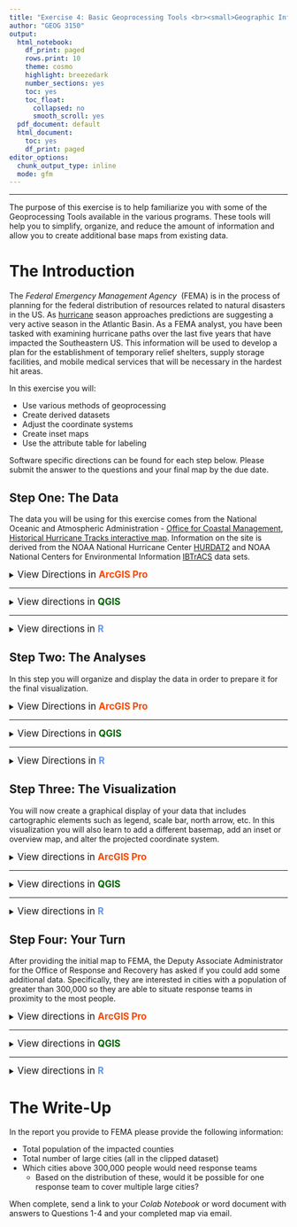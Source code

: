 ```yaml
---
title: "Exercise 4: Basic Geoprocessing Tools <br><small>Geographic Information Systems 1 Lab</small></br>"
author: "GEOG 3150"
output:
  html_notebook:
    df_print: paged
    rows.print: 10
    theme: cosmo
    highlight: breezedark
    number_sections: yes
    toc: yes
    toc_float:
      collapsed: no
      smooth_scroll: yes
  pdf_document: default
  html_document:
    toc: yes
    df_print: paged
editor_options:
  chunk_output_type: inline
  mode: gfm
---
```


```{=html}
<style type="text/css">

h1.title {
  font-size: 40px;
  font-family: "Times New Roman", Times, serif;
  color: DarkBlue;
  text-align: center;
}
h4.author { /* Header 4 - and the author and data headers use this too  */
  font-size: 20px;
  font-family: "Times New Roman", Times, serif;
  color: DarkBlue;
  text-align: center;
}

.zoom {
  transform-origin: 40% 50% 0;
  transition: transform .2s;
  margin: 0 auto;
}
.zoom img{
	width:auto;
	height:auto;	
}
.zoom:hover {
  transform: scale(2);
}

th, td {padding: 5px;}

</style>
```
<hr></hr>

The purpose of this exercise is to help familiarize you with some of the Geoprocessing Tools available in the various programs. These tools will help you to simplify, organize, and reduce the amount of information and allow you to create additional base maps from existing data.

# The Introduction

The _Federal Emergency Management Agency_&nbsp; (FEMA) is in the process of planning for the federal distribution of resources related to natural disasters in the US. As [hurricane](https://www.noaa.gov/news-release/noaa-predicts-another-active-atlantic-hurricane-season) season approaches predictions are suggesting a very active season in the Atlantic Basin. As a FEMA analyst, you have been tasked with examining hurricane paths over the last five years that have impacted the Southeastern US. This information will be used to develop a plan for the establishment of temporary relief shelters, supply storage facilities, and mobile medical services that will be necessary in the hardest hit areas.

In this exercise you will:

-   Use various methods of geoprocessing
-   Create derived datasets
-   Adjust the coordinate systems
-   Create inset maps
-   Use the attribute table for labeling

Software specific directions can be found for each step below. Please submit the answer to the questions and your final map by the due date.

## Step One: The Data

The data you will be using for this exercise comes from the National Oceanic and Atmospheric Administration - [Office for Coastal Management](https://coast.noaa.gov/), [Historical Hurricane Tracks interactive map](https://coast.noaa.gov/hurricanes/). Information on the site is derived from the NOAA National Hurricane Center [HURDAT2](https://www.nhc.noaa.gov/data/#hurdat) and NOAA National Centers for Environmental Information [IBTrACS](https://www.ncdc.noaa.gov/ibtracs/) data sets.

<details>
<summary><big>View Directions in <b> [ArcGIS Pro]{style="color:#ff4500"} </b></big></summary>

As you have done with each of the previous exercises, [Exercise 2](https://chrismgentry.github.io/GIS1-Exercise-2/) and [Exercise 3](https://chrismgentry.github.io/GIS1-Exercise-3/), you will begin by launching **[ArcGIS Pro]{style="color:#ff4500"}** from the start menu or dekstop shortcut. Select **Map** from _New > Blank Templates_ and on the resulting screen provide a name and location for your project. Remember it would be beneficial to keep all of these exercises in a single folder on your computer. 

With your screen now displaying the _World Topographic Map_&nbsp; and _World Hillshade_&nbsp; in the table of contents, navigate to GitHub and download **[all datasets for this exercise here](https://github.com/chrismgentry/GIS1-Exercise-4/tree/main/Data)** to your project folder and extract the data. If you have any questions on how to retrieve and extract the data refer to [Exercise 2, Step 1](https://chrismgentry.github.io/GIS1-Exercise-2/#11_Step_One:_The_Data) for detailed instructions.

Add the _states_, _counties_, and all _hurricanes_&nbsp; datasets to the map view. Remember that the layers in your _Table of Contents_&nbsp; are drawn in the order they appear. So the first item on the list will be the first show, followed, by the second and so on. Therefore, if you want certain datasets to be visible above all others it should be located at the top by clicking and dragging the data up or down in the list. For polygons, you can edit the fill and transparency (found under the appearance tab in effects) to allow for items underneath to be scene. For example, in the image below, the hurricane tracts are ordered by year and are situated on top of the county and state polygons. If the polygons were drawn first, the hurricane tracts would not be shown once they make landfall. In this example, the states polygons are displayed with a hollow fill and white border to allow for the counties to show through with their black borders.

<p align="center"><div class="zoom"><img src= "Images/arcgis-ex4-data.jpg" alt="Ex4 Datasets" style="width:100%"></div></p>

Refer back to previous exercises to review how to change the symbology for a given dataset. You should experiment with different order, fill, and transparencies to customize your view of the data.

Because FEMA is only interested in counties impacted by hurricanes, you need to select only the states that are intersected by the tracts. There are several ways to subset data in [ArcGIS Pro]{style="color:#ff4500"}. For this example we can select counties by name through a structured query language (SQL), we can use graphical tools to select data, and we can use geoprocessing tools to subset the data. Because this is a learning module, you will be learning several different techniques. While this might not necessarily be the quickest method, the purpose of this exercise is to introduce you to several tools you can use as appropriate in future projects. 

To continue gathering data for this exercise you are first going to isolate the data you want to select. In the _Table of Contents_ click the **List by Selection** button <img src= "Images/arcgis-list-selection-button.jpg" alt="List by Selection" width = "20" height = "20"> to show a list of the selectable datasets in the project. Because you should have a number of datasets in the project, to isolate only the states file, right-click on the _USA_States_Continental_&nbsp; and chose "Make this the only selectable layer". 

<p align="center"><div class="zoom"><img src= "Images/arcgis-make-selectable.png" alt="Make data selectable" style="width:100%"></div></p>

To begin, click the drop-down menu for _Select_&nbsp; on the _Map Tab_&nbsp; and choose **Lasso** from the drop-down menu and and use the cursor to draw a circle encompassing Alabama, Arkansas, Delaware, Florida, Georgia, Illinois, Indiana, Kentucky, Louisiana, Maryland, Mississippi, Missouri, New Jersey, North Carolina, Ohio, Pennsylvania, South Carolina, Tennessee, Virginia, and West Virginia. Your circle does not need to include all of the state, just a small portion. See the example below:

<p align="center"><div class="zoom"><img src= "Images/arcgis-lasso-select.png" alt="Lasso Select Tool" style="width:100%"></div></p>

With the states selected, return the Table of Contents to the "List by Drawing Order" button <img src= "Images/arcgis-list-draw-button.jpg" alt="List by Drawing Order" width = "20" height = "20"> and right-click on the _USA_States_Continental_&nbsp; dataset and choose **Data > Export Features** from the menu. In the resulting menu include the following options and click OK:

- _Input Features_ = USA_States_Continental
- _Output Location_ = Select a folder for the export. It it important that you do not click into the folder, simply click once to select and click OK (see example).
- _Output Name_ = choose a name for your file and add .shp behind it to create a shapefile.

<p align="center"><div class="zoom"><img src= "Images/arcgis-export-data.png" alt="Export Data" style="width:100%"></div></p>

When finished you should have the file added to your project. Another technique to isolate data is by using the **Clip** analysis tool. This tool can be used to cut out a piece of one dataset using one or more of the features in another dataset as a "cookie cutter". This is useful for creating a new dataset that contains a geographic subset of the features in another larger dataset.

<p align="center"><img src= "Images/arcgis-clip-illustration.png" alt="ArcGIS Pro Clip Illustration" width="515" height="202"><figcaption><small><b>Illustration from https://pro.arcgis.com/en/pro-app/latest/tool-reference/analysis/clip.htm</b></small></figcaption></p>

Under the _Analysis Tab_, click the **Tools** button <img src= "Images/arcgis-toolbox-button.jpg" alt="Geoprocessing Tools Button" width="20" height="20"> to open a geoprocessing search menu. In the search box at the top of the menu type in the word **Clip** and click enter. The first option will show "**Clip** (Analysis Tools)". Click on the tool to open the associated menu. In the new menu choose the following options from the drop-down menus and click Run :

- _Input Features_ = USA_Counties
- _Clip Features_ = ex4_States (or the name of the file for the selected states in the previous step)
- _Output Feature Class_ = choose a name for your file and add .shp behind it to create a shapefile.

<p align="center"><div class="zoom"><img src= "Images/arcgis-clip-tool.png" alt="Clip Analysis Tool" style="width:100%"></div></p>

This will create a dataset containing only the counties that are included within the states used as the selection. While the colors were altered to highlight the changes and additions to the project, you should now see a new dataset in your Table of Contents that only contains those counties. 

<p align="center"><div class="zoom"><img src= "Images/arcgis-clipped-data.png" alt="Clipped Counties" style="width:100%"></div><figcaption><small><b>Colors altered from previous images to highlight geoprocessing results.</b></small></figcaption></p>

Finally, while having the individual hurricane tracts can be important, for the purposes of this exercise you are going to use the **Merge** tool to combined all of the individual hurricane tracts into a single dataset. Similar to the previous step, click on the _Tools_&nbsp; button on the Analysis Tab and search for **Merge**. Click on "**Merge** (Data Management Tool)" and in the new window choose the following options from the drop-down menu and click run:

- _Input Datasets_ = Either from the drop-down menu or the _add many button_&nbsp; <img src= "Images/arcgis-add-many-button.jpg" alt="Add Many" width = "10" height = "10"> select all of the individual hurricane tracts. If using the "add many" button you will need to click the "add" link in the bottom right-hand corner of the input. If you use the drop-down menu the data will add automatically
- _Output Dataset_ = choose a name for your file and add .shp behind it to create a shapefile.

<p align="center"><div class="zoom"><img src= "Images/arcgis-merged-data.png" alt="Merged Hurricanes" style="width:100%"></div></p>

Now you can remove the _USA_Counties_&nbsp; and all the individual hurricane tract files to reduce the clutter in your Table of Contents. To do this you simply right-click on the dataset in the Table of Contents and click _Remove_.

<big><b>Question No. 1</b></big>
<blockquote>
How many individual tract segments are contained in the merged hurricane dataset?
</blockquote>

</details>
<hr></hr>

<details>
<summary><big>View directions in <b> [QGIS]{style="color: #006400"} </b></big></summary>

As you have done with each of the previous exercises, [Exercise 2](https://chrismgentry.github.io/GIS1-Exercise-2/) and [Exercise 3](https://chrismgentry.github.io/GIS1-Exercise-3/), you will begin by launching <b>[QGIS]{style="color: #006400"}</b> from the start menu, launchpad, or dekstop shortcut. Start with a _New Empty Project_&nbsp; and save it to your project folder. 

With your your empty project created, navigate to GitHub and download **[all datasets for this exercise here](https://github.com/chrismgentry/GIS1-Exercise-4/tree/main/Data)** to your project folder and extract the data. If you have any questions on how to retrieve and extract the data refer to [Exercise 2, Step 1](https://chrismgentry.github.io/GIS1-Exercise-2/#11_Step_One:_The_Data) for detailed instructions.

Add the _states_, _counties_, and all _hurricanes_&nbsp; datasets to the map view. Remember that the datasets in your _Layers_&nbsp;menu are drawn in the order they appear. So the first item on the list will be the first show, followed, by the second and so on. Therefore, if you want certain datasets to be visible above all others it should be located at the top by clicking and dragging the data up or down in the list. For polygons, you can edit the fill and transparency (found under the appearance tab in effects) to allow for items underneath to be scene. For example, in the image below, the hurricane tracts are ordered by year and are situated on top of the county and state polygons. If the polygons were drawn first, the hurricane tracts would not be shown once they make landfall. In this example, the states polygons are displayed with a hollow fill and white border to allow for the counties to show through with their black borders.

<p align="center"><div class="zoom"><img src= "Images/qgis-ex4-data.png" alt="Exercise 4 Datasets" style="width:100%"></div></p>

Refer back to previous exercises to review how to change the symbology for a given dataset. You should experiment with different order, fill, and transparencies to customize your view of the data.

Because FEMA is only interested in counties impacted by hurricanes, you need to select only the states that are intersected by the tracts. There are several ways to subset data in [QGIS]{style="color: #006400"}. For this example we can select counties by name through a structured query language (SQL), we can use graphical tools to select data, and we can use geoprocessing tools to subset the data. Because this is a learning module, you will be learning several different techniques. While this might not necessarily be the quickest method, the purpose of this exercise is to introduce you to several tools you can use as appropriate in future projects.

To continue gathering data for this exercise you are first going to isolate the data you want to select. Begin by clicking on the _USA_States_Continental_&nbsp; dataset to make it the only selectable layer. Next, suing the **Select Features ** tool <img src= "Images/qgis-select-features-tool.jpg" alt="Select Features Tool" width = "20" height = "20"> use the drop-down menu to choose **Select Features by Freehand**.

<p align="center"><img src= "Images/qgis-freehand-select-tool.jpg" alt="Freehand Select" style="width:50%"></p>

Single click on the map somewhere in the Gulf of Mexico and use the cursor to draw a circle encompassing Alabama, Arkansas, Delaware, Florida, Georgia, Illinois, Indiana, Kentucky, Louisiana, Maryland, Mississippi, Missouri, New Jersey, North Carolina, Ohio, Pennsylvania, South Carolina, Tennessee, Virginia, and West Virginia. Your circle does not need to include all of the state, just a small portion. After circling the selected states, single click again to finish the selection. See the example below:

<p align="center"><div class="zoom"><img src= "Images/qgis-data-selection-tool.png" alt="Data Selection" style="width:100%"></div></p>

If you make a mistake you can use the _Deselect Features_ button <img src= "Images/qgis-clear-selection-button.png" alt="Clear Select Features Tool" width = "20" height = "20"> to clear your selection and try again. With the states selected, return the Layers menu right/CRTL click on the USA_States_Continental dataset and choose **Export > Save Selected Features As...** from the menu. In the resulting menu include the following options and click OK:

- _Format_ = ESRI Shapefile
- _File name_ = choose a name and location for your file by clicking on the <img src= "Images/qgis-folder-select-button.jpg" alt="Select Folder and File Name" width = "20" height = "20"> button
- Leave all other options as the default

<p align="center"><div class="zoom"><img src= "Images/qgis-export-selection.png" alt="Export Data Selection" style="width:100%"></div></p>

When finished you should have the file added to your project. Another technique to isolate data is by using the **Clip** analysis tool. This tool can be used to cut out a piece of one dataset using one or more of the features in another dataset as a "cookie cutter". This is useful for creating a new dataset that contains a geographic subset of the features in another larger dataset.

<p align="center"><img src= "Images/arcgis-clip-illustration.png" alt="ArcGIS Pro Clip Illustration" width="515" height="202"><figcaption><small><b>Illustration from https://pro.arcgis.com/en/pro-app/latest/tool-reference/analysis/clip.htm</b></small></figcaption></p>

On the menu bar, select **Vector > Geoprocessing Tools > Clip** to open the clipping dialog box. Choose the following options and click Run at the bottom of the screen when finished:

- _Input layer_ = USA_Counties
- _Overlay layer_ = The file of selected states you created above
- _Clipped_ = When creating new datasets you can choose to leave this section a _Create temporoary layer_ or use the <img src= "Images/qgis-folder-select-button.jpg" alt="Select Folder and File Name" width = "20" height = "20"> button to choose _Save to File..._. Temporary layers are great when you need to create an intermediate layer you do not plan to retain for analysis. In this case, because we want to keep the file, it is best to save it as a new shapefile. Any temporary file created will be lost once you close the project.

<p align="center"><div class="zoom"><img src= "Images/qgis-clip-tool.png" alt="Clip" style="width:100%"></div></p>

This will create a dataset containing only the counties that are included within the states used as the selection. While the colors were altered to highlight the changes and additions to the project, you should now see the new dataset in your Layers menu that only contains those counties.

<p align="center"><div class="zoom"><img src= "Images/qgis-clipped-data.png" alt="Clipped Data" style="width:100%"></div><figcaption><small><b>Colors altered from previous images to highlight geoprocessing results.</b></small></figcaption></p>

Finally, while having the individual hurricane tracts can be important, for the purposes of this exercise you are going to use the **Merge vector layers** tool to combined all of the individual hurricane tracts into a single dataset. To locate this tool you will need to click the _Toolbox_&nbsp; button <img src= "Images/qgis-toolbox-button.jpg" alt="Processing Toolbox Button" width = "20" height = "20"> on the toolbar. This will open the **Processing Toolbox** side menu and allow you to search for merge.

Double click on the **Merge vector layers** tool and in the new window click the <img src= "Images/qgis-folder-select-button.jpg" alt="Select Folder and File Name" width = "20" height = "20"> button for the _Input layers_. The window will shift to allow you to select all of the individual hurricane tract layers. When complete click the return arrow <img src= "Images/qgis-input-layers-return-button.jpg" alt="Select Folder and File Name" width = "20" height = "20"> to go back to the Merge Vector Layers dialog box. The _Input layers_&nbsp; should now say "5 inputs selected." Next, click the <img src= "Images/qgis-folder-select-button.jpg" alt="Select Folder and File Name" width = "20" height = "20"> button for the section that says _Merged_. While you could make this a temporary layer, it would be best to save the file similar to in the previous steps to retain access to the new dataset.

<p align="center"><div class="zoom"><img src= "Images/qgis-merge-dialog2.png" alt="Merged Vector Layers Dialog" style="width:100%"></div></p>

Now you can remove the _USA_Counties_&nbsp; and all the individual hurricane tract files to reduce the clutter in your Layers menu. To do this you simply right/CRTL-click on the dataset in the Layers menu and click _Remove Layer_ or hiding the layer by unchecking the _hide layer_&nbsp; button <img src= "Images/qgis-hide-layer-button.jpg" alt="Hide Layer Button" width = "20" height = "20">. 

<p align="center"><div class="zoom"><img src= "Images/qgis-merged-data.png" alt="Merged Data Example" style="width:100%"></div></p>

<big><b>Question No. 1</b></big>
<blockquote>
How many individual tract segments are contained in the merged hurricane dataset?
</blockquote>

</details>
<hr></hr>

<details><summary><big>View directions in <b> [R]{style="color: #6495ED"} </b></span></big></summary>
Before you begin, you will need to open the [Ex2 Colab Notebook](https://github.com/chrismgentry/GIS1-Exercise-9/blob/main/GIS1_EX9.ipynb) and insert **tocolab** after _github_ in the URL to open in the _Colab Environment_. As you have seen before, R requires various packages to complete certain analyses. In this exercise you will be using **tidyverse, OpenStreetMaps, ggfortify, maptools, and rgeos**. To install and load the packages we will use the following script:

Blah...blah...blah...

<big><b>Question No. 1</b></big>
<blockquote>
_Insert Text Here_
</blockquote>

</details>

## Step Two: The Analyses

In this step you will organize and display the data in order to prepare it for the final visualization.

<details>
<summary><big>View Directions in <b> [ArcGIS Pro]{style="color:#ff4500"} </b></big></summary>

Now that you have the necessary data, you need determine which counties are most significantly impacted by the hurricanes. Because hurricane winds can impact areas far away from the eye or the storm, you will begin by creating a buffer around the hurricane tracts. You can either use the **Tools** button <img src= "Images/arcgis-toolbox-button.jpg" alt="Geoprocessing Tools Button" width="20" height="20"> on the _Analysis Tab_&nbsp; or search for **Buffer** in the list of tools next to the button. In the Buffer window select the following options and click run:

- _Input Features_ = The merged hurricane dataset
- _Output Feature Class_ = choose a name for your file and add .shp behind it to create a shapefile
- _Distance_ = 50 miles (linear unit)
- _Side Type_ = Full
- _End Type_ = Round
- _Method_ = Planar
- _Dissolve Type_ = Dissolve all output features into a single feature

<p align="center"><div class="zoom"><img src= "Images/arcgis-buffer-data.png" alt="Buffer Tool" style="width:100%"></div></p>

If in this step or the next you encounter a warning stating there is a "datum conflict between the input and output", just proceed with the exercise. We will discuss _datums_, a set of reference points on the earth's surface against which position measurements are made, in future exercises. While they are important to understand, for the purposes of this exercise you can ignore the warning.

In this next step you need to isolate only the counties that are located within this buffer. To do this, click the **Select By Location** button <img src= "Images/arcgis-select-location-button.jpg" alt="Select By Location Button" width="20" height="20"> on the _Map Tab_&nbsp; in the Selection Section. In the new menu choose the following and click OK.

- _Input Features_ = Your clipped counties
- _Relationship_ = Choose Intersect
- _Selecting Features_ = Your buffered hurricanes
- _Selection Type_ = New Selection

<p align="center"><div class="zoom"><img src= "Images/arcgis-select-by-location.png" alt="Select By Location" style="width:100%"></div></p>

With this selection made, you can take the same steps as before to create a new dataset by right-clicking on the clipped counties dataset in the Table of Contents, going to _Data > Export Features_&nbsp; and creating a new shapefile of the selected counties. You can now remove the clipped counties you created in step one or change the symbology to make this new selection stand out.

To answer the following question, open the attribute table for the new dataset you created highlighting the impacted counties. Right-click on the column header for the **Population** variable, and select statistics.

<big><b>Question No. 2</b></big>
<blockquote>
What is the total population (sum information) of the counties impacted by these hurricanes?
</blockquote>

</details>
<hr></hr>

<details>
<summary><big>View Directions in <b> [QGIS]{style="color:#006400"} </b></big></summary>

Now that you have the necessary data, you need determine which counties are most significantly impacted by the hurricanes. Because hurricane winds can impact areas far away from the eye or the storm, you will begin by creating a buffer around the hurricane tracts. You can either go to **Vector > Geoprocessing Tools > Buffer** on the menu bar or search for **Buffer** in the _Processing Toolbox_&nbsp; (similar to searching for Merge). Double-click on the Buffer tool, select the following options and click Run:

<p align="center"><img src= "Images/qgis-buffer-analysis.png" alt="Buffer Tool Dialog" style="width:75%"></p>

- _Input layer_ = The merged hurricane file you created
- _Distance_ = 0.8
- _Segments_ = 4
- _End cap style_ = Round
- _Join style_ = Round
- _Miter limit_ = 2.0
- Check the box for _Dissolve result_
- _Buffered_ save the file in your project folder

You may receive a warning about using degrees to calculate the buffer. If so you can dismiss it for now. In future exercises you will project your dataset, however for the purposes of this exercise you can ignore the warning. Your screen should now look similar to this (colors have been altered to highlight the results):

<p align="center"><div class="zoom"><img src= "Images/qgis-buffered-data.png" alt="Buffered hurricane dataset" style="width:100%"></div></p>

For this exercise, you are going to add satellite imagery from a remote connection. In the browser, scroll down to **XYZ Tiles** and right/CRTL-click to add a “New Connection”. In the resulting window name the connection “Google Satellite” and type the following into the URL:

```
https://mt1.google.com/vt/lyrs=s&x={x}&y={y}&z={z}
```

You can now click and drag **Google Satellite** into the layer to view the satellite imagery. Remember to arrange your layer so that either the fill for counties is transparent or the satellite layer is above the counties so you can see the imagery.

<p align="center"><div class="zoom"><img src= "Images/qgis-data-with-satellite.png" alt="Adding satellite data basemap" style="width:100%"></div></p>

In this next step you need to isolate only the counties that are located within the hurricane buffer. To do this, click **Vector > Research Tools > Select By Location** from the menu bar. In the new menu choose the following and click Run

<p align="center"><img src= "Images/qgis-select-by-location.jpg" alt="Select by location tool" style="width:75%"></p>

- _Select features from_ = The clipped counties dataset. This is the file that contains only the counties in the selected states.
- _Where the features (geometric predicate)_ = Check the box for **intersect**
- _By comparing to the features from_ = The hurricane buffer dataset
- _Modify current selection by_ = Creating new selection

With this selection made, you can take the same steps as before to create a new dataset by right/CRTL-clicking on the clipped counties dataset in the Layers menu, going to **Export > Save Selected Features As...** and creating a new shapefile of the selected counties. 

<p align="center"><div class="zoom"><img src= "Images/qgis-selected-save.png" alt="Exporting the current selection" style="width:100%"></div></p>

You can now remove the clipped counties you created in step one or change the symbology to make this new selection stand out.

<p align="center"><div class="zoom"><img src= "Images/qgis-select-by-location-data.png" alt="All Analyzed Datasets" style="width:100%"></div></p>

To answer the following question, click the _Show Statistical Summary_&nbsp; button <img src= "Images/qgis-statistical-summary-button.jpg" alt="Show Statistical Summary Button" width="20" height="20"> on the menu bar. A new menu will open in the left-hand column of the screen. In this menu select the dataset you created for the hurricane impacted counties in the first box and population in the second.

<p align="center"><img src= "Images/qgis-statistics-menu.png" alt="Statistics Information" style="width:60%"></p>

<big><b>Question No. 2</b></big>
<blockquote>
What is the total population (sum information) of the counties impacted by these hurricanes?
</blockquote>

</details>
<hr></hr>

<details>
<summary><big>View Directions in <b> [R]{style="color:#6495ED"} </b></big></summary>

Blah...blah...blah...

<big><b>Question No. 2</b></big>
<blockquote>
_Insert Text Here_
</blockquote>

</details>

## Step Three: The Visualization

You will now create a graphical display of your data that includes cartographic elements such as legend, scale bar, north arrow, etc. In this visualization you will also learn to add a different basemap, add an inset or overview map, and alter the projected coordinate system. 

<details><summary><big>View directions in <b> [ArcGIS Pro]{style="color:#ff4500"} </b></span></big></summary>

On the _Map Tab_&nbsp; click the **Basemap** button <img src= "Images/arcgis-basemap-button.jpg" alt="Basemaps" width="20" height="20"> and select the option for _Oceans_. Remember that the order of the datasets in the Table of Contets determines what order they are displayed.

<p align="center"><div class="zoom"><img src= "Images/arcgis-basemaps.png" alt="Basemaps" style="width:100%"></div></p>

In future exercises you may choose any of these basemap options that are apprropriate for your analyses. Next, on the _Insert Tab_&nbsp; click the button for **New Map** <img src= "Images/arcgis-new-map-button.jpg" alt="Insert New Map" width="20" height="20"> and select New Map. A new map tab (probably called Map2) will appear in your map frame. Add (or copy/paste from the original map) the hurricane impacted counties and the continental US States shapefiles as well as the Oceans basemap to this new map. Be sure to zoom in a appropriate to see the data.

<p align="center"><img src= "Images/arcgis-map2.png" alt="Inset Map" style="width:100%"></p>

To return to the original map simply click on the appropriate tab. This will allow you to switch back and forth between the two in order to make the necessary customizations. It may be beneficial to rename each one to keep track of the purpose for each map.

Next you can change the projection of the coordinate system for the inset map (Map2). In the Table of Contents, right-click on **Map2** and select _Properties_. In the resulting window click **Coordinate Systems** from the left-side menu. Under "XY Coordinate Systems Available" scroll down until you see _Projected Coordinate System_. Using the series of drop-down menus go to **Projected Coordinate System > Continental > North America** and select the option for "North America Albers Equal Area Conic" and click OK. You should notice that the awkward "flat top" border of the United States should now me curved and the overall shape of the states has a more pleasing appearance.

<p align="center"><div class="zoom"><img src= "Images/arcgis-coordinate-systems.png" alt="Altering Coordinate systems" style="width:100%"></div></p>

In lecture we will discuss the importance of projections and coordinate systems. In future exercises you should take some time to select different options to see which _Coordinate System_&nbsp; has the most pleasing shape to your eyes.

It is now time for you to make your map. Similar to **[previous exercises](https://chrismgentry.github.io/GIS1-Exercise-2/#13_Step_Three:_The_Visualization)**, you need to add all of the necessary elements discussed in Exercise 2 and 3. In this exercise you will also need to add your inset map (Map2). To do this, you first need to add the primary map with using the Map Frame button like before. Next you can click the Map Frame button again to add the second map.

<p align="center"><div class="zoom"><img src= "Images/arcgis-add-map2.png" alt="Add Inset Map" style="width:100%"></div></p>

However, for the inset you want it to be smaller and not cover your map data.

<p align="center"><div class="zoom"><img src= "Images/arcgis-map-and-inset.png" alt="Map with Inset Map" style="width:100%"></div></p>

Finalize your map by adding all of the necessary map elements (title, legend, north arrow, scale bar, name and date) and altering the symbology of the hurricane dataset to provide additional important data. Remember to renaming items in the Table of Contents will rename them in the legend.

<p align="center"><img src= "Images/arcgis-final-map.png" alt="Final Map" style="width:100%"></p>

<big><b>Question No. 3</b></big>
<blockquote>
How many total impacted counties are included in the new dataset?
</blockquote>

</details>
<hr></hr>

<details><summary><big>View directions in <b> [QGIS]{style="color:#006400"} </b></span></big></summary>

Blah...blah...blah...

<big><b>Question No. 3</b></big>
<blockquote>
_Insert Text Here_
</blockquote>

</details>
<hr></hr>

<details><summary><big>View directions in <b> [R]{style="color:#6495ED"} </b></span></big></summary>

Blah...blah...blah...

<big><b>Question No. 3</b></big>
<blockquote>
_Insert Text Here_
</blockquote>

</details>

## Step Four: Your Turn

After providing the initial map to FEMA, the Deputy Associate Administrator for the Office of Response and Recovery has asked if you could add some additional data. Specifically, they are interested in cities with a population of greater than 300,000 so they are able to situate response teams in proximity to the most people.

<details><summary><big>View directions in <b> [ArcGIS Pro]{style="color:#ff4500"} </b></span></big></summary>

If you did not previously download the [cities data](https://github.com/chrismgentry/GIS1-Exercise-4/raw/main/Data/US_Cities_100k.zip) from the GitHub Exercise Page please download the data and unzip it in your project folder. With that data available, add the US_Cities_100k.shp to your primary map (not the inset map). Repeating the steps to **clip** from [Step 1](https://chrismgentry.github.io/GIS1-Exercise-4/#11_Step_One:_The_Data) select the cities as your _Input Feature_, the hurricane buffer as the _Clip Feature_, and be sure to save the new dataset to your project folder with .shp to create a shapefile.

While you will leave all of the clipped cities on the map, you will now create a _Label Class_ to only create labels for cities with a population greater than 300,000. To begin, right-click on your new clipped cities dataset and select "Labeling Properties..." <img src= "Images/arcgis-labeling-properties.jpg" alt="Labeling Properties" width="150" height="20"> from the options.

Under the "Class" option in the Label Class window select **SQL** from the three options. Next select _New expression_&nbsp; <img src= "Images/arcgis-new-expression-labels.jpg" alt="Labeling SQL" width="115" height="20"> and select the following options:

<p align="center">Where&emsp;**POPULATION**&emsp;**is greater than**&emsp;**300,000**</p>

<p align="center"><img src= "Images/arcgis-labeling-sql.png" alt="SQL Options for Labeling" style="width:50%"></p>

When complete, click **Apply** at the bottom of the window. Use the options on the _Labeling Tab_ for the dataset to adjust the label field to NAME, change the font or size of the text, and click the **Label** button on the left of the tab.

<p align="center"><div class="zoom"><img src= "Images/arcgis-labeling-tab.jpg" alt="Labeling Options" style="width:100%"></div></p>

<big><b>Question No. 4</b></big>
<blockquote>
_Insert Text Here_
</blockquote>

</details>
<hr></hr>

<details><summary><big>View directions in <b> [QGIS]{style="color:#006400"} </b></span></big></summary>

Blah...blah...blah...

<big><b>Question No. 4</b></big>
<blockquote>
_Insert Text Here_
</blockquote>

</details>
<hr></hr>

<details><summary><big>View directions in <b> [R]{style="color:#6495ED"} </b></span></big></summary>

Blah...blah...blah...

<big><b>Question No. 4</b></big>
<blockquote>
What labeled cities are the furthest North, South, East, and West?
</blockquote>

</details>

# The Write-Up

In the report you provide to FEMA please provide the following information:

- Total population of the impacted counties
- Total number of large cities (all in the clipped dataset)
- Which cities above 300,000 people would need response teams
  - Based on the distribution of these, would it be possible for one response team to cover multiple large cities?

When complete, send a link to your _Colab Notebook_ or word document with answers to Questions 1-4 and your completed map via email.
